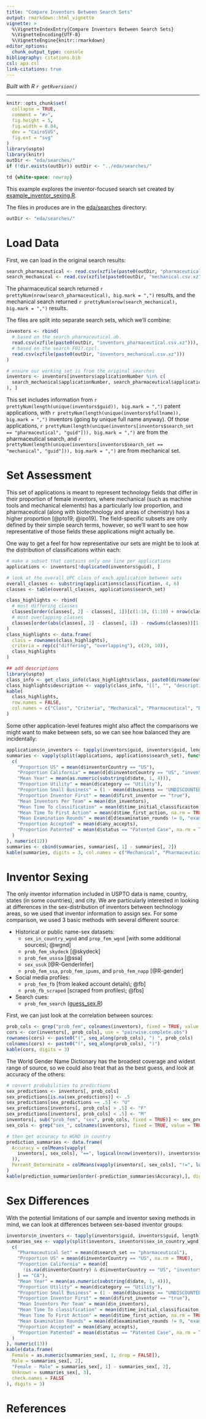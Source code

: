 ```yaml
---
title: "Compare Inventors Between Search Sets"
output: rmarkdown::html_vignette
vignette: >
  %\VignetteIndexEntry{Compare Inventors Between Search Sets}
  %\VignetteEncoding{UTF-8}
  %\VignetteEngine{knitr::rmarkdown}
editor_options: 
  chunk_output_type: console
bibliography: citations.bib
csl: apa.csl
link-citations: true
---
```

  
*Built with R 
`r getRversion()`*
  
***

```r
knitr::opts_chunk$set(
  collapse = TRUE,
  comment = "#>",
  fig.height = 5,
  fig.width = 8.84,
  dev = "CairoSVG",
  fig.ext = "svg"
)
library(uspto)
library(knitr)
outDir <- "eda/searches/"
if (!dir.exists(outDir)) outDir <- "../eda/searches/"
```

```css
td {white-space: nowrap}
```

This example explores the inventor-focused search set created by [example_inventor_sexing.R](https://github.com/uva-bi-sdad/uspto/blob/main/eda/example_inventor_sexing.R).

The files in produces are in the [eda/searches](https://github.com/uva-bi-sdad/uspto/tree/main/eda/searches) directory:
```r
outDir <- "eda/searches/"
```

# Load Data

First, we can load in the original search results:
```r
search_pharmaceutical <- read.csv(xzfile(paste0(outDir, "pharmaceutical.csv.xz")))
search_mechanical <- read.csv(xzfile(paste0(outDir, "mechanical.csv.xz")))
```

The pharmaceutical search returned `r prettyNum(nrow(search_pharmaceutical), big.mark = ",")` results, and the mechanical search
returned `r prettyNum(nrow(search_mechanical), big.mark = ",")` results.

The files are split into separate search sets, which we'll combine:
```r
inventors <- rbind(
  # based on the search pharmaceutical.ab.
  read.csv(xzfile(paste0(outDir, "inventors_pharmaceutical.csv.xz"))),
  # based on the search F01?.cpcl.
  read.csv(xzfile(paste0(outDir, "inventors_mechanical.csv.xz")))
)

# ensure our working set is from the original searches
inventors <- inventors[inventors$applicationNumber %in% c(
  search_mechanical$applicationNumber, search_pharmaceutical$applicationNumber
), ]
```

This set includes information from `r prettyNum(length(unique(inventors$guid)), big.mark = ",")` patent applications, with
`r prettyNum(length(unique(inventors$fullname)), big.mark = ",")` inventors (going by unique full name anyway). Of those
applications, `r prettyNum(length(unique(inventors[inventors$search_set == "pharmaceutical", "guid"])), big.mark = ",")`
are from the pharmaceutical search, and
`r prettyNum(length(unique(inventors[inventors$search_set == "mechanical", "guid"])), big.mark = ",")` are from mechanical set.

# Set Assessment

This set of applications is meant to represent technology fields that differ in their proportion of
female inventors, where mechanical (such as machine tools and mechanical elements) has a particularly
low proportion, and pharmaceutical (along with biotechnology and areas of chemistry) has a higher
proportion [@pto19; @ipo19]. The field-specific subsets are only defined by their simple search terms,
however, so we'll want to see how representative of those fields these applications might actually be.

One way to get a feel for how representative our sets are might be to look at the distribution of
classifications within each:
```r
# make a subset that contains only one line per applications
applications <- inventors[!duplicated(inventors$guid), ]

# look at the overall UPC class of each application between sets
overall_classes <- substring(applications$classification, 4, 6)
classes <- table(overall_classes, applications$search_set)

class_highlights <- rbind(
  # most differing classes
  classes[order(classes[, 2] - classes[, 1])[c(1:10, (1:10) + nrow(classes) - 10)], ],
  # most overlapping classes
  classes[order(abs(classes[, 2] - classes[, 1]) - rowSums(classes))[1:10], ]
)
class_highlights <- data.frame(
  class = rownames(class_highlights),
  criteria = rep(c("differing", "overlapping"), c(20, 10)),
  class_highlights
)

## add descriptions
library(uspto)
class_info <- get_class_info(class_highlights$class, paste0(dirname(outDir), "/original/class_info"))
class_highlights$description <- vapply(class_info, "[[", "", "description")
kable(
  class_highlights,
  row.names = FALSE,
  col.names = c("Class", "Criteria", "Mechanical", "Pharmaceutical", "Description")
)
```

Some other application-level features might also affect the comparisons we might want to make between sets,
so we can see how balanced they are incidentally:
```r
applications$n_inventors <- tapply(inventors$guid, inventors$guid, length)[applications$guid]
summaries <- vapply(split(applications, applications$search_set), function(d) {
  c(
    "Proportion US" = mean(d$inventorCountry == "US"),
    "Proportion California" = mean(d[d$inventorCountry == "US", "inventorState"] == "CA"),
    "Mean Year" = mean(as.numeric(substring(d$date, 1, 4))),
    "Proportion Utility" = mean(d$category == "Utility"),
    "Proportion Small Business" = (1 - mean(d$business == "UNDISCOUNTED")),
    "Proportion Inventor First" = mean(d$first_inventor == "true"),
    "Mean Inventors Per Team" = mean(d$n_inventors),
    "Mean Time To classification" = mean(d$time_initial_classificaiton, na.rm = TRUE),
    "Mean Time To First Action" = mean(d$time_first_action, na.rm = TRUE),
    "Mean Examination Rounds" = mean(d[d$examination_rounds != 0, "examination_rounds"]),
    "Proportion Accepted" = mean(d$any_accepts),
    "Proportion Patented" = mean(d$status == "Patented Case", na.rm = TRUE)
  )
}, numeric(12))
summaries <- cbind(summaries, summaries[, 1] - summaries[, 2])
kable(summaries, digits = 3, col.names = c("Mechanical", "Pharmaceutical", "Mechanical - Pharmaceutical"))
```

# Inventor Sexing

The only inventor information included in USPTO data is name, country, states (in some countries),
and city. We are particularly interested in looking at differences in the sex-distribution
of inventors between technology areas, so we used that inventor information to assign sex.
For some comparison, we used 3 basic methods with several different source:

- Historical or public name-sex datasets:
  - `sex_in_country_wgnd` and `prop_fem_wgnd` [with some additional sources\; @wgnd]
  - `prob_fem_skydeck` [@skydeck]
  - `prob_fem_usssa` [@ssa]
  - `sex_usuk` [@R-GenderInfer]
  - `prob_fem_ssa`, `prob_fem_ipums`, and `prob_fem_napp` [@R-gender]
- Social media profiles:
  - `prob_fem_fb` [from leaked account details\; @fb]
  - `prob_fb_scraped` [scraped from profiles\; @fbs]
- Search cues:
  - `prob_fem_search` ([guess_sex.R](https://github.com/miserman/lusilab/blob/main/R/guess_sex.R))

First, we can just look at the correlation between sources:
```r
prob_cols <- grep("prob_fem", colnames(inventors), fixed = TRUE, value = TRUE)
cors <- cor(inventors[, prob_cols], use = "pairwise.complete.obs")
rownames(cors) <- paste0("(", seq_along(prob_cols), ") ", prob_cols)
colnames(cors) <- paste0("(", seq_along(prob_cols), ")")
kable(cors, digits = 3)
```

The World Gender Name Dictionary has the broadest coverage and widest range of source,
so we could also treat that as the best guess, and look at accuracy of the others:
```r
# convert probabilities to predictions
sex_predictions <- inventors[, prob_cols]
sex_predictions[is.na(sex_predictions)] <- .5
sex_predictions[sex_predictions == .5] <- "U"
sex_predictions[inventors[, prob_cols] > .5] <- "F"
sex_predictions[inventors[, prob_cols] < .5] <- "M"
inventors[, sub("prob_fem", "sex", prob_cols, fixed = TRUE)] <- sex_predictions
sex_cols <- grep("sex_", colnames(inventors), fixed = TRUE, value = TRUE)

# then get accuracy to WGND in country
prediction_summaries <- data.frame(
  Accuracy = colMeans(vapply(
    inventors[, sex_cols], "==", logical(nrow(inventors)), inventors$sex_in_country_wgnd
  )),
  Percent_Determinate = colMeans(vapply(inventors[, sex_cols], "!=", logical(nrow(inventors)), "U"))
)
kable(prediction_summaries[order(-prediction_summaries$Accuracy),], digits = 3)
```

# Sex Differences

With the potential limitations of our sample and inventor sexing methods in mind, 
we can look at differences between sex-based inventor groups:
```r
inventors$n_inventors <- tapply(inventors$guid, inventors$guid, length)[inventors$guid]
summaries_sex <- vapply(split(inventors, inventors$sex_in_country_wgnd), function(d) {
  c(
    "Pharmaceutical Set" = mean(d$search_set == "pharmaceutical"),
    "Proportion US" = mean(d$inventorCountry == "US", na.rm = TRUE),
    "Proportion California" = mean(d[
      !is.na(d$inventorCountry) & d$inventorCountry == "US", "inventorState"
    ] == "CA"),
    "Mean Year" = mean(as.numeric(substring(d$date, 1, 4))),
    "Proportion Utility" = mean(d$category == "Utility"),
    "Proportion Small Business" = (1 - mean(d$business == "UNDISCOUNTED")),
    "Proportion Inventor First" = mean(d$first_inventor == "true"),
    "Mean Inventors Per Team" = mean(d$n_inventors),
    "Mean Time To classification" = mean(d$time_initial_classificaiton, na.rm = TRUE),
    "Mean Time To First Action" = mean(d$time_first_action, na.rm = TRUE),
    "Mean Examination Rounds" = mean(d[d$examination_rounds != 0, "examination_rounds"]),
    "Proportion Accepted" = mean(d$any_accepts),
    "Proportion Patented" = mean(d$status == "Patented Case", na.rm = TRUE)
  )
}, numeric(13))
kable(data.frame(
  Female = as.numeric(summaries_sex[, 1, drop = FALSE]),
  Male = summaries_sex[, 2],
  "Female - Male" = summaries_sex[, 1] - summaries_sex[, 2],
  Unknown = summaries_sex[, 3],
  check.names = FALSE
), digits = 3)
```

# References
